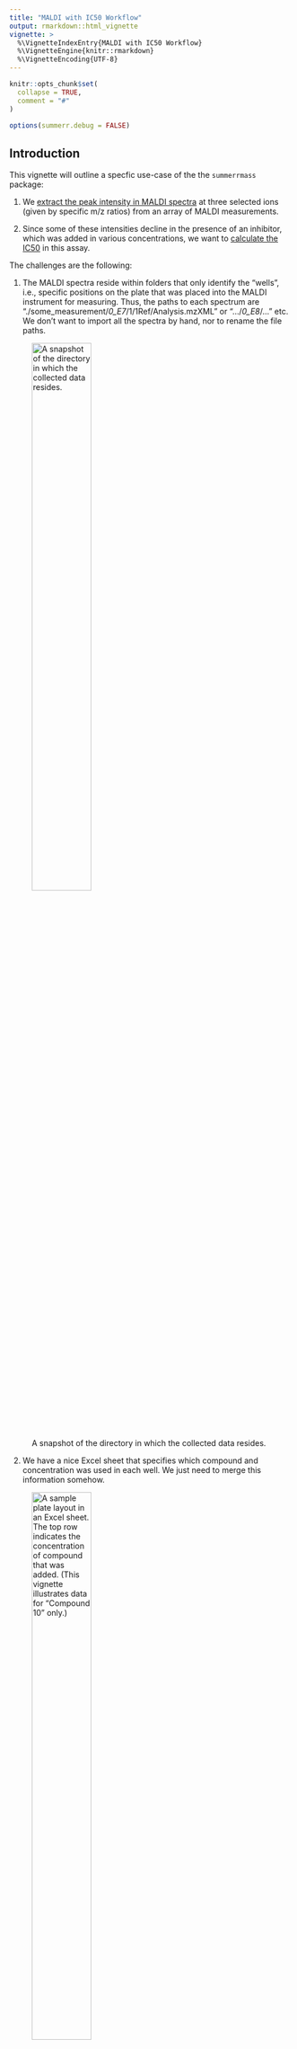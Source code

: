 ```yaml
---
title: "MALDI with IC50 Workflow"
output: rmarkdown::html_vignette
vignette: >
  %\VignetteIndexEntry{MALDI with IC50 Workflow}
  %\VignetteEngine{knitr::rmarkdown}
  %\VignetteEncoding{UTF-8}
---
```


```r
knitr::opts_chunk$set(
  collapse = TRUE,
  comment = "#"
)

options(summerr.debug = FALSE)
```

## Introduction

This vignette will outline a specfic use-case of the the `summerrmass` package:

1. We [extract the peak intensity in MALDI spectra](#sec-extract) at three selected 
ions (given by specific m/z ratios) from an array of MALDI measurements. 

2. Since some of these intensities decline in the presence of an inhibitor, which 
was added in various concentrations, we want to [calculate the IC50](#sec-fitting) 
in this assay.

The challenges are the following:

1. The MALDI spectra reside within folders that only identify the "wells", i.e., 
specific positions on the plate that was placed into the MALDI instrument for
measuring. Thus, the paths to each spectrum are 
"./some_measurement/*0_E7*/1/1Ref/Analysis.mzXML" or 
".../*0_E8*/..." etc.
We don't want to import all the spectra by hand, nor to rename the file paths.

![A snapshot of the directory in which the collected data resides.](maldi_folderlayout.png){width=50%}

2. We have a nice Excel sheet that specifies which compound and concentration
was used in each well. We just need to merge this information somehow.

![A sample plate layout in an Excel sheet. The top row indicates the concentration of compound that was added. (This vignette illustrates data for "Compound 10" only.)](maldi_platelayout.png){width=50%}

Let's start:

```r
library(summerr)
library(summerrmass)
```

## Extracting selected peak intensities from MALDI spectra {#sec-extract}

Here, we will use the pre-built pipeline that ships with the package. If you want
to learn how to built up a smaller analysis step-by-step, check out the examples
in the documentation (or the vignette on the package's basic functions).

To adapt the pipeline to your needs, some arguments need probably to change.
`maldi_batch` is written in such a way that you can not only modify the 
individual parameters, but even exchange most of the functions that are used for 
in each step.[^1]

[^1]: Provided that the modified functions return objects of similar type
and structure to the original ones.

Here is how the full call to `maldi_batch` looks like. I have included 
most of the defaults so that you get an idea of what can be changed. 
`(*)` marks arguments which you are most likely to adapt to your own needs.

```r
data_maldi <- maldi_batch(
  path  = NULL,  # will prompt for the direcotry to analyze
  layout_file = NULL,  # will prompt for each sample group
  pivot = "[0-9]_[A-Z]+[0-9]+",  # regex to match the "well" folders (*)
  # pre-processing of spectra
  FUN_spect = maldi_average_by_well,
  MoreArgs_spect = list(pivot = "[0-9]_[A-Z]+[0-9]+", # (*)
                        final_trim_range = c(2420, 2445),  # (*)
                        method_baseline = "SNIP",
                        method_average  = "mean"), 
  # detecting peaks
  FUN_peaks = maldi_find_peaks_by_well,
  MoreArgs_peaks = list(pivot = "[0-9]_[A-Z]+[0-9]+",  # (*)
                        mass_list = c(mC = 2425, hmC = 2441, fC = 2439),  # (*)
                        tolerance_assignment = 0.5,
                        SNR = 3,
                        method = "MAD"),
  # drawing spectra
  MoreArgs_draw = list(ncol = 2, nrow = 6),
  # associating metadata
  FUN_import_layout = import_layout_from_excel,
  MoreArgs_layout = list(sheet = 1,
                         index_row = "2",
                         index_col = "A",
                         data_upper_left = "B3",
                         plate_nrow = 16,
                         plate_ncol = 24,
                         meta_row = list(
                           # metadata stored in rows
                           concentration = "1"),
                         meta_col = list(
                           # metadata stored in columns
                         ))
)
```

The most important argument the pipeline is the **pivot**, which is a regular
expression to identify a folder in a path that (1) 
groups the measurements from the same sample, i.e., the same well, and
(2) that is used to associate metadata, e.g., treatment
conditions, with the sample. You may want to check out `?import_layout_from_paths` 
for the technical details.

### Importing the spectra

Spectra are always imported using `maldi_import_spectra`. This cannot be modified
in the pre-built pipeline. There might neither be a need to do so as it simply
reads-in the files.

### Pre-processing of spectra

We use a pre-built pre-processing pipeline implemented in `maldi_average_by_well`
by default. This mini-pipeline involves:

1. Removing the baseline from the spectra

2. Aligning the spectra of ech sample group

3. Trimming them to the final mass range needed for the analysis[^2]

[^2]: Although it is possible to work with the full spectra, trimming to an appropriate
range will considerably speed up the subsequent steps.

As mentioned in the beginning, you may consider to write your own function for 
pre-processing if you need more control than what is provided by changing some
arguments.

### Detecting peaks and drawing intermediate spectra

The most valuable piece of information that must be provided is the (named) vector 
of m/z ions to measure. In this example, we would like to quantify the intensity
of three ions: `c(mC = 2425, hmC = 2441, fC = 2439)`.

By default, the workflow will try to identify the correct peaks in a semi-automatic
manner. However, there are different options to control this behavior (not shown 
in the example above); see `?maldi_batch` for details.

In the default process, you may be prompted to click on the peaks where there is
ambiguity:

![A mass spectrum in which no peak is present.](maldi_find_peaks_by_well_none.png){width=300px}
![A mass spectrum after the user has assigned the correct peak.](maldi_find_peaks_by_well_assigned.png){width=300px}

It is important that you remember to hit the 'Esc' key (or the 'Finish' button in 
RStudio) when you have successfully clicked on the correct peak. Only after that, 
the open circle will fill and the process continue.
In the mass spectrum on the right side, there is no peak, so you hit 'Esc' right 
away.
In the left one, there were two peaks within the acceptable range
(`tolerance_assignment`), so you identfiy the correct one and hit 'Esc'.

If you mistakenly clicked a wrong peak, don't worry. By default, you are asked
to review all assignments in a temporarily created PDF document using 
`maldi_draw_peaks_by_well` and to enter the well identifier (pivot) of those
spectra you wish to re-assign manually.

### Backing up spectra and peak assignments

Upon successful completion of each step, two `.rds` files are deposited in the
folders you just analyzed, which allows you to easily import a previous analysis
when you run `maldi_batch` on this folder (or a folder enclosing the folder).

### Association with a plate layout

In the final step of the pipeline, you will be asked to associate metadata with
the spectra. If you want to use always the same file, or a file with the same
name for each group of samples (MALDI plates), consider providing the full or
relative file name as `layout_file` (see `?maldi_batch`).

A convenient way is to provide the layout as Excel sheet. Please refer to
`?import_layout_from_excel` for the details and which arguments you should
provide to the function via `MoreArgs_layout`. In case you want to use a different
specification, feel free to feed another function to `FUN_import_layout = ...`.

### Returned object

Once `maldi_batch(...)` has finished, `data_maldi` contains two lists, one with
the spectra and one with the peaks and associated layout.

```r
# purge personal information
data_maldi$peaks[[1]]$path_to_files <- stringr::str_replace(data_maldi$peaks[[1]]$path_to_files, attr(data_maldi$spectra[[1]], "dir"), ".")
data_maldi$peaks[[1]]$path_to_group <- stringr::str_replace(data_maldi$peaks[[1]]$path_to_group, attr(data_maldi$spectra[[1]], "dir"), ".")

# import function from data-raw/BobCAT.R
data_maldi$spectra[[1]] <- lapply(data_maldi$spectra[[1]], purge_personal_information, old_path = attr(data_maldi$spectra[[1]], "dir"))

attr(data_maldi$spectra[[1]], "dir") <- "."
attr(data_maldi$peaks[[1]], "dir") <- "."

saveRDS(data_maldi, "data_maldi.rds")
```


```r
data_maldi <- readRDS("data_maldi.rds")
```

```r
lengths(data_maldi)  # each list contains the result of 1 group

lapply(data_maldi, lengths)  # 12 spectra 

head(data_maldi$peaks[[1]])
```

## Creating a resume file

With the data at hand, we want to arrange the spectra per compound on a single 
page in a PDF document. Currently, this needs the user to specify how many spectra
there are to arrange and assumes that there is a reasonable order along the wells.
In a future release, the accessory function could be more self-reliant/flexible of 
course.

We go with two `for` loops here instead of the cherried `lapply` since it makes
the code a bit easier to understand.[^3] 

[^3]: Also, in case of something goes wrong in one of the groups, we have the data 
processed for the other cases and can investigate the source of error interactively
as the loop iterators `group` and `content` are available in the global environment.

```r
for (group in seq_along(data_maldi$peaks)) {
  
  pdf(file = file.path(attr(data_maldi$spectra[[group]], "dir"), 
                       "overview_by_compound.pdf"),
      width = 21.5 / 2.54, height = 30.5 / 2.54, paper = "a4")
  
  for (content in unique(data_maldi$peaks[[group]]$content)) {
    
    # fill the page, i.e., we know that we want to place exactly 12 spectra
    
    maldi_draw_peaks_by_well(data_maldi$spectra[[group]], 
                             data_maldi$peaks[[group]][which(
                               data_maldi$peaks[[group]]$content == content), ],
                             highlight_missing_peaks = FALSE, title = content, 
                             ncol = 2, nrow = 6)
    
  }
  
  dev.off()  ## close the file
  
}
```

## Fitting IC50 values {#sec-fitting}

The `maldi_find_peaks_by_well` function that we have used for peak detection in
`maldi_batch` measures not only the peak intensity as a column `.$intensity`, but
also calculates the fraction a particular peak makes within all quantified peaks
in a single (averaged) spectrum as `.$percent`. 

Having added the metadata from the palte layout that specifies the inhibitor 
concentration, which we find as `.$concentration`, we can fit a dose-response
model (see `?fit_IC50`) using the formula `percent ~ concentration`. 
We fit this model for each combination of `.$content` and `.$ion`.

```r
head(data_maldi$peaks[[1]][, c("content", "ion", "mass", "intensity", "percent")])
```

(As we did for plotting, we take the same group-wise approach and use simply a `for` 
loop.)

```r
library(dplyr, quietly = TRUE)
library(tidyr, quietly = TRUE)

data_ic50 <- list()

for (group in seq_along(data_maldi$peaks)) {
  
  log_task("fitting IC50 for", sQuote(names(data_maldi$peaks)[[group]]))
  
  data_ic50[[group]] <- data_maldi$peaks[[group]] %>%
    # ensure variables are numeric
    mutate(concentration = as.numeric(concentration)) %>% 
    # filter out missing values for proper augmenting
    filter(!is.na(percent), !is.na(concentration)) %>%
    # 
    group_by(content, ion) %>% 
    model_cleanly_groupwise(fit_IC50, formula = percent ~ concentration, 
                            newdata = data.frame(concentration = 10^seq(-3, 3, length.out = 100)))
  
  log_done()
  
}
```

Internally, a call is made to `broom::tidy` and `broom::augment` to extract all
statistical parameters and calculate the fitted curves.

This is how the fit paramters retrieved by `broom::tidy` look like:

```r
data_ic50[[group]] %>% 
  select(content, ion, tidy) %>% 
  unnest(tidy) %>% 
  head()
```

And we can do some plotting:

```r
library(ggplot2)

ggplot(data = data_ic50[[group]], aes(x = concentration, color = ion)) +
  # original data points
  geom_point(data = . %>% select(content, ion, data) %>% unnest(data), 
             aes(y = percent)) +
  # fitted data points
  geom_path(data = . %>% select(content, ion, augment_new) %>% unnest(augment_new),
            aes(y = .fitted)) +
  # add IC50 values
  ggrepel::geom_text_repel(
    data = . %>% select(content, ion, tidy) %>% unnest(tidy) %>% filter(term == "IC50"),
    aes(y = 50, x = estimate, label = paste(
      round(estimate, -floor(log10(std.error / 10))), "\U00B1", 
      round(std.error, -floor(log10(std.error / 10)))))
  ) +
  #
  labs(x = "concentration") +
  guides(text = FALSE) +
  #
  scale_color_manual(values = c(mC = "#e31a1c", hmC = "#1f78b4", fC = "#33a02c")) +
  scale_x_log10(limits = c(1, 1e3)) +
  facet_wrap(vars(content)) +
  theme_linedraw(base_size = 12) + theme(
      panel.grid = element_blank()
    )
```
Quite neat.


